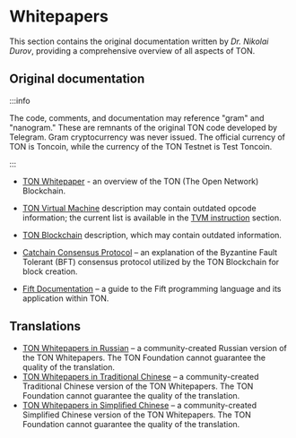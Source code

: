 
# Whitepapers

This section contains the original documentation written by _Dr. Nikolai Durov_, providing a comprehensive overview of all aspects of TON.

## Original documentation

:::info

The code, comments, and documentation may reference "gram" and "nanogram." These are remnants of the original TON code developed by Telegram. Gram cryptocurrency was never issued. The official currency of TON is Toncoin, while the currency of the TON Testnet is Test Toncoin.

:::

- [TON Whitepaper](https://docs.ton.org/ton.pdf) - an overview of the TON (The Open Network) Blockchain.

- [TON Virtual Machine](https://docs.ton.org/tvm.pdf) description may contain outdated opcode information; the current list is available in the [TVM instruction](/v3/documentation/tvm/tvm-overview) section.

- [TON Blockchain](https://docs.ton.org/tblkch.pdf) description, which may contain outdated information.

- [Catchain Consensus Protocol](https://docs.ton.org/catchain.pdf) – an explanation of the Byzantine Fault Tolerant (BFT) consensus protocol utilized by the TON Blockchain for block creation.

- [Fift Documentation](https://docs.ton.org/fiftbase.pdf) – a guide to the Fift programming language and its application within TON.

## Translations

- [TON Whitepapers in Russian](https://github.com/Korolyow/TON_docs_ru) – a community-created Russian version of the TON Whitepapers. The TON Foundation cannot guarantee the quality of the translation.
- [TON Whitepapers in Traditional Chinese](https://github.com/awesome-doge/TON_Paper/blob/main/zh_ton.pdf) – a community-created Traditional Chinese version of the TON Whitepapers. The TON Foundation cannot guarantee the quality of the translation.
- [TON Whitepapers in Simplified Chinese](https://github.com/kojhliang/Ton_White_Paper_SC/blob/main/Ton%E5%8C%BA%E5%9D%97%E9%93%BE%E7%99%BD%E7%9A%AE%E4%B9%A6_%E7%AE%80%E4%BD%93%E4%B8%AD%E6%96%87%E7%89%88.pdf) – a community-created Simplified Chinese version of the TON Whitepapers. The TON Foundation cannot guarantee the quality of the translation.

<Feedback />
